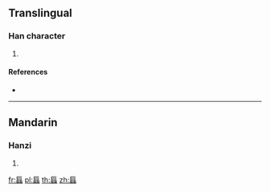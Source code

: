{{character info/new}}
==Translingual==

===Han character===
{{Han char|rn=142|rad=虫|as=11|sn=17|four=71136|canj=SSLII}}

# {{defn|Han|sort=虫11}}

====References====
* {{Han ref|kx=1095.070|dkj=33506|dj=1559.360|hdz=42878.010|uh=87B6|ud=34742|bh=EE6B|bd=61035}}

----

==Mandarin==

===Hanzi===
{{cmn-hanzi|pin=[[bèng]] ([[beng4]]), [[bì]] ([[bi4]]), [[qú]] ([[qu2]])|wg=peng<sup>4</sup>, pi<sup>4</sup>, ch'ü<sup>2</sup>}}

# {{defn|lang=cmn|sort=虫11}}

[[fr:螶]]
[[pl:螶]]
[[th:螶]]
[[zh:螶]]